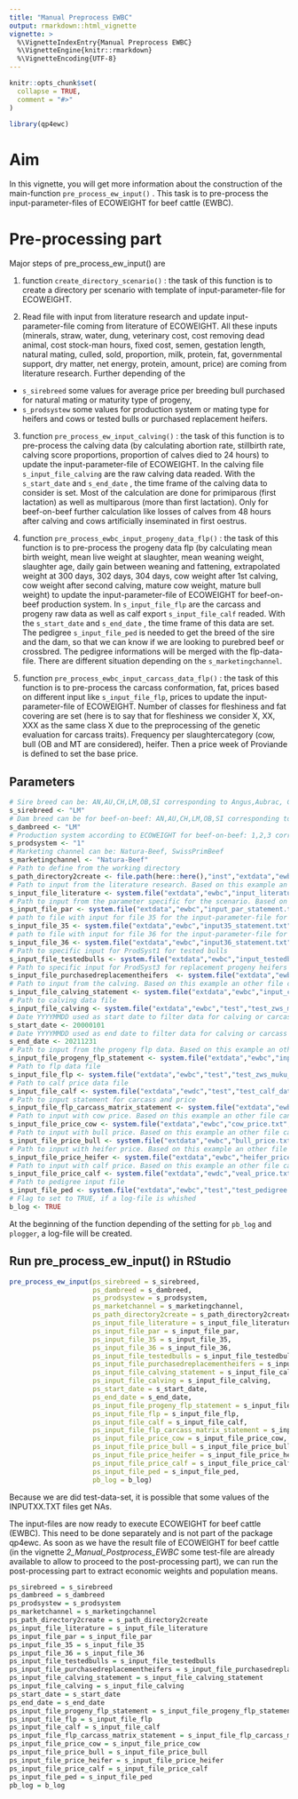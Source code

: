 ```yaml
---
title: "Manual Preprocess EWBC"
output: rmarkdown::html_vignette
vignette: >
  %\VignetteIndexEntry{Manual Preprocess EWBC}
  %\VignetteEngine{knitr::rmarkdown}
  %\VignetteEncoding{UTF-8}
---
```


```r
knitr::opts_chunk$set(
  collapse = TRUE,
  comment = "#>"
)
```

```r
library(qp4ewc)
```

# Aim

In this vignette, you will get more information about the construction of the main-function `pre_process_ew_input()` . 
This task is to pre-process the input-parameter-files of ECOWEIGHT for beef cattle (EWBC).

# Pre-processing part

Major steps of pre_process_ew_input() are

 1) function `create_directory_scenario()` : the task of this function is to create a directory per scenario with template of input-parameter-file for ECOWEIGHT.
 
 2) Read file with input from literature research and update input-parameter-file coming from literature of ECOWEIGHT. All these inputs (minerals, straw, water, dung, veterinary cost, cost removing dead animal, cost stock-man hours, fixed cost, semen, gestation length, natural mating, culled, sold, proportion, milk, protein, fat, governmental support, dry matter, net energy, protein, amount, price) are coming from literature research. Further depending of the 
 * `s_sirebreed` some values for average price per breeding bull purchased for natural mating or maturity type of progeny, 
 * `s_prodsystew` some values for production system or mating type for heifers and cows or tested bulls or purchased replacement heifers.
 
 3) function `pre_process_ew_input_calving()` : the task of this function is to pre-process the calving data (by calculating abortion rate, stillbirth rate, calving score proportions, proportion of calves died to 24 hours) to update the input-parameter-file of ECOWEIGHT. In the calving file `s_input_file_calving` are the raw calving data readed. With the `s_start_date` and `s_end_date` , the time frame of the calving data to consider is set. Most of the calculation are done for primiparous (first lactation) as well as multiparous (more than first lactation). Only for beef-on-beef further calculation like losses of calves from 48 hours after calving and cows artificially inseminated in first oestrus.
 
 4) function `pre_process_ewbc_input_progeny_data_flp()` : the task of this function is to pre-process the progeny data flp (by calculating mean birth weight, mean live weight at slaughter, mean weaning weight, slaughter age, daily gain between weaning and fattening, extrapolated weight at 300 days, 302 days, 304 days, cow weight after 1st calving, cow weight after second calving, mature cow weight, mature bull weight) to update the input-parameter-file of ECOWEIGHT for beef-on-beef production system. In `s_input_file_flp` are the carcass and progeny raw data as well as calf export `s_input_file_calf` readed. With the `s_start_date` and `s_end_date` , the time frame of this data are set. The pedigree `s_input_file_ped` is needed to get the breed of the sire and the dam, so that we can know if we are looking to purebred beef or crossbred. The pedigree informations will be merged with the flp-data-file. There are different situation depending on the `s_marketingchannel`.
 
 5) function `pre_process_ewbc_input_carcass_data_flp()` : the task of this function is to pre-process the carcass conformation, fat, prices based on different input like `s_input_file_flp`, prices to update the input-parameter-file of ECOWEIGHT. Number of classes for fleshiness and fat covering are set (here is to say that for fleshiness we consider X, XX, XXX as the same class X due to the preprocessing of the genetic evaluation for carcass traits). Frequency per slaughtercategory (cow, bull (OB and MT are considered), heifer. Then a price week of Proviande is defined to set the base price.


## Parameters

```r
# Sire breed can be: AN,AU,CH,LM,OB,SI corresponding to Angus,Aubrac, Charolais, Limousin, Original-Braunvieh, Simmental
s_sirebreed <- "LM"
# Dam breed can be for beef-on-beef: AN,AU,CH,LM,OB,SI corresponding to Angus,Aubrac, Charolais, Limousin, Original-Braunvieh, Simmental 
s_dambreed <- "LM"
# Production system according to ECOWEIGHT for beef-on-beef: 1,2,3 corresponding to purebreeding, crossbreeding, terminal crossing
s_prodsystem <- "1"
# Marketing channel can be: Natura-Beef, SwissPrimBeef
s_marketingchannel <- "Natura-Beef"
# Path to define from the working directory
s_path_directory2create <- file.path(here::here(),"inst","extdata","ewbc","test","Preprocess_output")
# Path to input from the literature research. Based on this example an other file can be created with different input-value and input-source.
s_input_file_literature <- system.file("extdata","ewbc","input_literature.txt", package = "qp4ewc")
# Path to input from the parameter specific for the scenario. Based on this example an other file can be created with different input-value.
s_input_file_par <- system.file("extdata","ewbc","input_par_statement.txt", package = "qp4ewc")
# path to file with input for file 35 for the input-parameter-file for ECOWEIGHT
s_input_file_35 <- system.file("extdata","ewbc","input35_statement.txt", package = "qp4ewc")
# path to file with input for file 36 for the input-parameter-file for ECOWEIGHT
s_input_file_36 <- system.file("extdata","ewbc","input36_statement.txt", package = "qp4ewc")
# Path to specific input for ProdSyst1 for tested bulls
s_input_file_testedbulls <- system.file("extdata","ewbc","input_testedbulls.txt", package = "qp4ewc")
# Path to specific input for ProdSyst3 for replacement progeny heifers
s_input_file_purchasedreplacementheifers  <- system.file("extdata","ewbc","input_purchasedreplacementheifers.txt", package = "qp4ewc")
# Path to input from the calving. Based on this example an other file can be created with different input-values.
s_input_file_calving_statement <- system.file("extdata","ewbc","input_calving_statement.txt", package = "qp4ewc")
# Path to calving data file
s_input_file_calving <- system.file("extdata","ewbc","test","test_zws_muku_gal.csv", package = "qp4ewc")
# Date YYYYMMDD used as start date to filter data for calving or carcass
s_start_date <- 20000101
# Date YYYYMMDD used as end date to filter data for calving or carcass
s_end_date <- 20211231
# Path to input from the progeny flp data. Based on this example an other file can be created with different input-values.
s_input_file_progeny_flp_statement <- system.file("extdata","ewbc","input_flp_statement.txt", package = "qp4ewc")
# Path to flp data file
s_input_file_flp <- system.file("extdata","ewbc","test","test_zws_muku_flp.csv", package = "qp4ewc")
# Path to calf price data file
s_input_file_calf <- system.file("extdata","ewdc","test","test_calf_data.csv", package = "qp4ewc")
# Path to input statement for carcass and price
s_input_file_flp_carcass_matrix_statement <- system.file("extdata","ewbc","input_flp_carcass_matrix_statement.txt", package = "qp4ewc")
# Path to input with cow price. Based on this example an other file can be created with different input-values.
s_input_file_price_cow <- system.file("extdata","ewbc","cow_price.txt", package = "qp4ewc")
# Path to input with bull price. Based on this example an other file can be created with different input-values.
s_input_file_price_bull <- system.file("extdata","ewbc","bull_price.txt", package = "qp4ewc")
# Path to input with heifer price. Based on this example an other file can be created with different input-values.ONLY REQUIRED BEEF ON DAIRY (will not be used for beef on beef)
s_input_file_price_heifer <- system.file("extdata","ewbc","heifer_price.txt", package = "qp4ewc")
# Path to input with calf price. Based on this example an other file can be created with different input-values.
s_input_file_price_calf <- system.file("extdata","ewdc","veal_price.txt", package = "qp4ewc")
# Path to pedigree input file
s_input_file_ped <- system.file("extdata","ewbc","test","test_pedigree.txt", package = "qp4ewc")
# Flag to set to TRUE, if a log-file is whished
b_log <- TRUE
```

At the beginning of the function depending of the setting for `pb_log` and `plogger`, a log-file will be created.


## Run pre_process_ew_input() in RStudio

```r
pre_process_ew_input(ps_sirebreed = s_sirebreed,
                     ps_dambreed = s_dambreed,
                     ps_prodsystew = s_prodsystem,
                     ps_marketchannel = s_marketingchannel,
                     ps_path_directory2create = s_path_directory2create,
                     ps_input_file_literature = s_input_file_literature,
                     ps_input_file_par = s_input_file_par,
                     ps_input_file_35 = s_input_file_35,
                     ps_input_file_36 = s_input_file_36,
                     ps_input_file_testedbulls = s_input_file_testedbulls,
                     ps_input_file_purchasedreplacementheifers = s_input_file_purchasedreplacementheifers,
                     ps_input_file_calving_statement = s_input_file_calving_statement,
                     ps_input_file_calving = s_input_file_calving,
                     ps_start_date = s_start_date,
                     ps_end_date = s_end_date,
                     ps_input_file_progeny_flp_statement = s_input_file_progeny_flp_statement,
                     ps_input_file_flp = s_input_file_flp,
                     ps_input_file_calf = s_input_file_calf,
                     ps_input_file_flp_carcass_matrix_statement = s_input_file_flp_carcass_matrix_statement,
                     ps_input_file_price_cow = s_input_file_price_cow,
                     ps_input_file_price_bull = s_input_file_price_bull,
                     ps_input_file_price_heifer = s_input_file_price_heifer,
                     ps_input_file_price_calf = s_input_file_price_calf,
                     ps_input_file_ped = s_input_file_ped,
                     pb_log = b_log)
```

Because we are did test-data-set, it is possible that some values of the INPUTXX.TXT files get NAs.

The input-files are now ready to execute ECOWEIGHT for beef cattle (EWBC). This need to be done separately and is not part of the package qp4ewc.
As soon as we have the result file of ECOWEIGHT for beef cattle (in the vignette *2_Manual_Postprocess_EWBC* some test-file are already available to allow to proceed to the post-processing part), we can run the post-processing part to extract economic weights and population means.

```r
ps_sirebreed = s_sirebreed
ps_dambreed = s_dambreed
ps_prodsystew = s_prodsystem
ps_marketchannel = s_marketingchannel
ps_path_directory2create = s_path_directory2create
ps_input_file_literature = s_input_file_literature
ps_input_file_par = s_input_file_par
ps_input_file_35 = s_input_file_35
ps_input_file_36 = s_input_file_36
ps_input_file_testedbulls = s_input_file_testedbulls
ps_input_file_purchasedreplacementheifers = s_input_file_purchasedreplacementheifers
ps_input_file_calving_statement = s_input_file_calving_statement
ps_input_file_calving = s_input_file_calving
ps_start_date = s_start_date
ps_end_date = s_end_date
ps_input_file_progeny_flp_statement = s_input_file_progeny_flp_statement
ps_input_file_flp = s_input_file_flp
ps_input_file_calf = s_input_file_calf
ps_input_file_flp_carcass_matrix_statement = s_input_file_flp_carcass_matrix_statement
ps_input_file_price_cow = s_input_file_price_cow
ps_input_file_price_bull = s_input_file_price_bull
ps_input_file_price_heifer = s_input_file_price_heifer
ps_input_file_price_calf = s_input_file_price_calf
ps_input_file_ped = s_input_file_ped
pb_log = b_log
```
